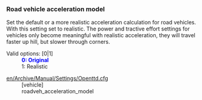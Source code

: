 
===Road vehicle acceleration model===
{{en/Feature|1.1|align="right"|text=(since 1.1.0)}}
Set the default or a more realistic acceleration calculation for road vehicles. With this setting set to realistic. The power and tractive effort settings for vehicles only become meaningful with realistic acceleration, they will travel faster up hill, but slower through corners.

;Valid options<nowiki>:</nowiki> [0|1]
: <span style="color:blue">'''0: Original'''</span>
: 1: Realistic

;[[en/Archive/Manual/Settings/Openttd.cfg]]
:[vehicle]
:roadveh_acceleration_model